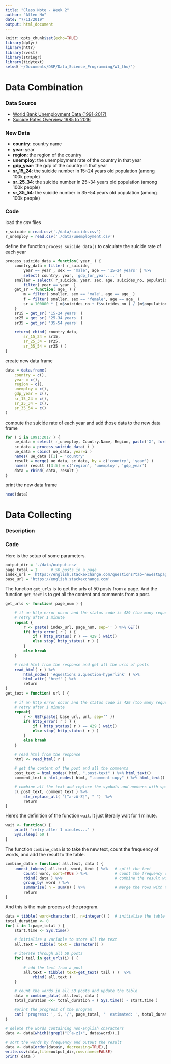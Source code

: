 ```yaml
---
title: "Class Note - Week 2"
author: "Allen Ho"
date: "7/11/2019"
output: html_document
---
```


```r
knitr::opts_chunk$set(echo=TRUE)
library(dplyr)
library(httr)
library(rvest)
library(stringr)
library(tidytext)
setwd('~/Documents/DSP/Data_Science_Programming/w1_thu/')
```

# Data Combination 

### Data Source

- [World Bank Unemployment Data (1991-2017)](https://www.kaggle.com/uddipta/world-bank-unemployment-data-19912017/version/1 )
- [Suicide Rates Overview 1985 to 2016](https://www.kaggle.com/russellyates88/suicide-rates-overview-1985-to-2016) 

### New Data

- __country__: country name
- __year__: year
- __region__: the region of the country
- __unemploy__: the unemployment rate of the country in that year
- __gdp_year__: the gdp of the country in that year
- __sr_15_24__: the suicide number in 15~24 years old population (among 100k people)
- __sr_25_34__: the suicide number in 25~34 years old population (among 100k people)
- __sr_35_54__: the suicide number in 35~54 years old population (among 100k people)

### Code

load the csv files

```r
r_suicide = read.csv('./data/suicide.csv')
r_unemploy = read.csv('./data/unemployment.csv')
```

define the function `process_suicide_data()` to calculate the suicide rate of each year

```r
process_suicide_data = function( year_ ) {
    country_data = filter( r_suicide,
        year == year_, sex == 'male', age == '15-24 years' ) %>%
        select( country, year, 'gdp_for_year....' )
    smaller = select( r_suicide, year, sex, age, suicides_no, population ) %>%
        filter( year == year_ )
    get_sr = function( age_ ) {
        m = filter( smaller, sex == 'male', age == age_ )
        f = filter( smaller, sex == 'female', age == age_ )
        sr = 100000 * ( m$suicides_no + f$suicides_no ) / (m$population + f$population) %>% return
    }
    sr15 = get_sr( '15-24 years' )
    sr25 = get_sr( '25-34 years' )
    sr35 = get_sr( '35-54 years' )

    return( cbind( country_data, 
        sr_15_24 = sr15, 
        sr_25_34 = sr25,
        sr_35_54 = sr35 ) )
}
```

create new data frame

```r
data = data.frame( 
    country = c(),
    year = c(),
    region = c(),
    unemploy = c(),
    gdp_year = c(),
    sr_15_24 = c(),
    sr_25_34 = c(),
    sr_35_54 = c()
)
```
compute the suicide rate of each year and add those data to the new data frame
```r
for ( i in 1991:2017 ) {
    ue_data = select( r_unemploy, Country.Name, Region, paste('X', format(i), sep='') )
    sc_data = process_suicide_data( i )
    ue_data = cbind( ue_data, year=i )
    names( ue_data )[1] = 'country'
    result = merge( ue_data, sc_data, by = c('country', 'year') )
    names( result )[3:5] = c('region', 'unemploy', 'gdp_year')
    data = rbind( data, result )
}
```

print the new data frame

```r
head(data)
```

# Data Collecting

### Description

### Code

Here is the setup of some parameters.

```r
output_dir = './data/output.csv'
page_total = 1      # 50 posts in a page
index_url = 'https://english.stackexchange.com/questions?tab=newest&pagesize=50&page='
base_url = 'https://english.stackexchange.com'
```

The function `get_urls` is to get the urls of 50 posts from a page. 
And the function `get_text` is to get all the content and comments from a post.

```r
get_urls <- function( page_num ) {

    # if an http error occur and the status code is 429 (too many requests),
    # retry after 1 minute
    repeat {
        r <- paste( index_url, page_num, sep='' ) %>% GET()
        if( http_error( r ) ) {
            if ( http_status( r ) == 429 ) wait() 
            else stop( http_status( r ) )
        }
        else break 
    }

    # read html from the response and get all the urls of posts
    read_html( r ) %>% 
        html_nodes( '#questions a.question-hyperlink' ) %>% 
        html_attr( 'href' ) %>% 
        return
}
get_text = function( url ) {

    # if an http error occur and the status code is 429 (too many requests),
    # retry after 1 minute
    repeat{ 
        r <- GET(paste( base_url, url, sep='' ))
        if( http_error( r ) ) {
            if ( http_status( r ) == 429 ) wait() 
            else stop( http_status( r ) )
        }
        else break 
    }

    # read html from the response 
    html <- read_html( r )

    # get the content of the post and all the comments
    post_text = html_nodes( html, ".post-text" ) %>% html_text()
    comment_text = html_nodes( html, ".comment-copy" ) %>% html_text()

    # combine all the text and replace the symbols and numbers with space
    c( post_text, comment_text ) %>% 
        str_replace_all( "[^a-zA-Z]", " ")  %>% 
        return
}
```

Here's the definition of the function `wait`. It just literally wait for 1 minute.

```r
wait <- function() {
    print( 'retry after 1 minutes...' )
    Sys.sleep( 60 )
}
```

The function `combine_data` is to take the new text, count the frequency of words,
and add the result to the table.

```r
combine_data = function( all.text, data ) {
    unnest_tokens( all.text, word, text ) %>%   # split the text
        count( word, sort=TRUE ) %>%            # count the frequency of words
        rbind( data ) %>%                       # combine the result with the data
        group_by( word ) %>%                    
        summarise( n = sum(n) ) %>%             # merge the rows with the same word
        return
}
```

And this is the main process of the program.

```r
data = tibble( word=character(), n=integer() )  # initialize the table
total_duration <- 0                             
for( i in 1:page_total ) {
    start.time <- Sys.time() 

    # initialize a variable to store all the text
    all.text = tibble( text = character() ) 

    # iterate through all 50 posts
    for( tail in get_urls(i) ) {

        # add the text from a post
        all.text = tibble( text=get_text( tail ) )  %>% 
            rbind( all.text )
    }

    # count the words in all 50 posts and update the table
    data = combine_data( all.text, data )
    total_duration <<- total_duration + ( Sys.time() - start.time )

    #print the progress of the program
    cat( 'progress: ', i, '/', page_total, '  estimated: ', total_duration / i * (page_total-i), 'sec\n', sep=''  )
}

# delete the words containing non-English characters
data <- data[which(!grepl("[^a-z]+", data$word)),] 

# sort the words by frequency and output the result
data <- data[order(data$n, decreasing=TRUE),]
write.csv(data,file=output_dir,row.names=FALSE) 
print( data )
```
